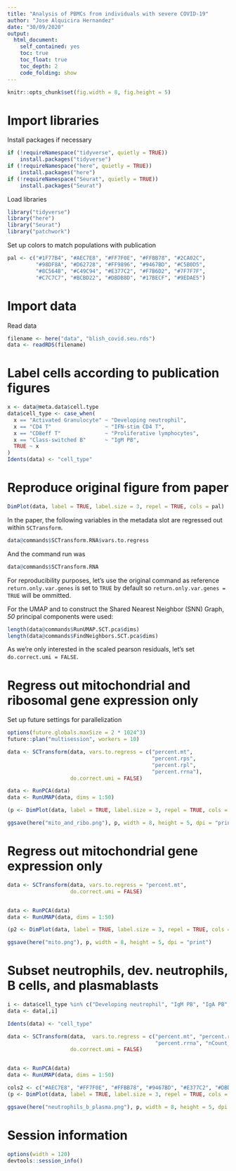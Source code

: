```yaml
---
title: "Analysis of PBMCs from individuals with severe COVID-19"
author: "Jose Alquicira Hernandez"
date: "30/09/2020"
output: 
  html_document:
    self_contained: yes
    toc: true
    toc_float: true
    toc_depth: 2
    code_folding: show
---
```


```r
knitr::opts_chunk$set(fig.width = 8, fig.height = 5)
```

# Import libraries

Install packages if necessary

```r
if (!requireNamespace("tidyverse", quietly = TRUE))
    install.packages("tidyverse")
if (!requireNamespace("here", quietly = TRUE))
    install.packages("here")
if (!requireNamespace("Seurat", quietly = TRUE))
    install.packages("Seurat")
```

Load libraries

```r
library("tidyverse")
library("here")
library("Seurat")
library("patchwork")
```

Set up colors to match populations with publication

```r
pal <- c("#1F77B4", "#AEC7E8", "#FF7F0E", "#FFBB78", "#2CA02C",
         "#98DF8A", "#D62728", "#FF9896", "#9467BD", "#C5B0D5",
         "#8C564B", "#C49C94", "#E377C2", "#F7B6D2", "#7F7F7F",
         "#C7C7C7", "#BCBD22", "#DBDB8D", "#17BECF", "#9EDAE5")
```

# Import data

Read data

```r
filename <- here("data", "blish_covid.seu.rds")
data <- readRDS(filename)
```


# Label cells according to publication figures

```r
x <- data@meta.data$cell.type 
data$cell_type <- case_when(
  x == "Activated Granulocyte" ~ "Developing neutrophil",
  x == "CD4 T"                 ~ "IFN-stim CD4 T",
  x == "CD8eff T"              ~ "Proliferative lymphocytes",
  x == "Class-switched B"      ~ "IgM PB",
  TRUE ~ x
)
Idents(data) <- "cell_type"
```

# Reproduce original figure from paper

```r
DimPlot(data, label = TRUE, label.size = 3, repel = TRUE, cols = pal)
```

In the paper, the following variables in the metadata slot are regressed out
within `SCTransform`.

```r
data@commands$SCTransform.RNA$vars.to.regress
```

And the command run was

```r
data@commands$SCTransform.RNA
```

For reproducibility purposes, let's use the original command as reference
`return.only.var.genes` is set to `TRUE` by default so 
`return.only.var.genes = TRUE` will be ommitted.

For the UMAP and to construct the Shared Nearest Neighbor (SNN) Graph, *50* 
principal components were used:


```r
length(data@commands$RunUMAP.SCT.pca$dims)
length(data@commands$FindNeighbors.SCT.pca$dims)
```

As we're only interested in the scaled pearson residuals, let's set
`do.correct.umi = FALSE`.


# Regress out mitochondrial and ribosomal gene expression only

Set up future settings for parallelization

```r
options(future.globals.maxSize = 2 * 1024^3)
future::plan("multisession", workers = 10)
```


```r
data <- SCTransform(data, vars.to.regress = c("percent.mt", 
                                              "percent.rps", 
                                              "percent.rpl", 
                                              "percent.rrna"), 
                    do.correct.umi = FALSE)

data <- RunPCA(data)
data <- RunUMAP(data, dims = 1:50)
```

```r
(p <- DimPlot(data, label = TRUE, label.size = 3, repel = TRUE, cols = pal))
```

```r
ggsave(here("mito_and_ribo.png"), p, width = 8, height = 5, dpi = "print")
```


# Regress out mitochondrial gene expression only


```r
data <- SCTransform(data, vars.to.regress = "percent.mt", 
                    do.correct.umi = FALSE)


data <- RunPCA(data)
data <- RunUMAP(data, dims = 1:50)
```

```r
(p2 <- DimPlot(data, label = TRUE, label.size = 3, repel = TRUE, cols = pal))
```

```r
ggsave(here("mito.png"), p, width = 8, height = 5, dpi = "print")
```


# Subset neutrophils, dev. neutrophils, B cells, and plasmablasts


```r
i <- data$cell_type %in% c("Developing neutrophil", "IgM PB", "IgA PB", "IgG PB", "Neutrophil", "B")
data <- data[,i]

Idents(data) <- "cell_type"

data <- SCTransform(data,  vars.to.regress = c("percent.mt", "percent.rps", "percent.rpl",
                                               "percent.rrna", "nCount_RNA", "nFeature_RNA"),
                    do.correct.umi = FALSE)


data <- RunPCA(data)
data <- RunUMAP(data, dims = 1:50)
```


```r
cols2 <- c("#AEC7E8", "#FF7F0E", "#FFBB78", "#9467BD", "#E377C2", "#DBDB8D")
(p <- DimPlot(data, label = TRUE, label.size = 3, repel = TRUE, cols = cols2))
```

```r
ggsave(here("neutrophils_b_plasma.png"), p, width = 8, height = 5, dpi = "print")
```


# Session information

```r
options(width = 120)
devtools::session_info()
```

